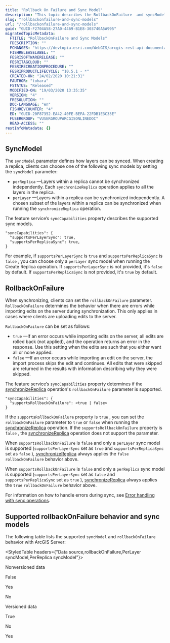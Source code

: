 ```yaml
---
title: "Rollback On Failure and Sync Model"
description: "This topic describes the RollbackOnFailure  and syncModel  parameters."
slug: "rollbackonfailure-and-sync-models"
url: "/rollbackonfailure-and-sync-models"
guid: "GUID-F2704A58-27A0-4469-B1E8-303740A5A995"
migratedTopicMetadata:
  FTITLE: "RollbackOnFailure and Sync Models"
  FDESCRIPTION: ""
  FCHANGES: "https://devtopia.esri.com/WebGIS/arcgis-rest-api-documentation/issues/251"
  FISHRELEASELABEL: ""
  FESRISOFTWARERELEASE: ""
  FESRITAGCLOUD: ""
  FESRIRECREATIONPROCEDURE: ""
  FESRIPRODUCTLIFECYCLE: "10.5.1 - *"
  CREATED-ON: "24/02/2020 10:21:31"
  FAUTHOR: "tohara"
  FSTATUS: "Released"
  MODIFIED-ON: "19/03/2020 13:35:35"
  VERSION: "4"
  FRESOLUTION: ""
  DOC-LANGUAGE: "en"
  FISHREVCOUNTER: "4"
  ED: "GUID-20F87352-EA42-40FE-BEFA-22FDB1E3C33E"
  FUSERGROUP: "VUSERGROUPARCGISONLINEDOC"
  READ-ACCESS: ""
restInfoMetadata: {}
---
```


## SyncModel

The `syncModel`  parameter defines how layers can be synced. When creating a replica, clients can choose one of the following sync models by setting the `syncModel`  parameter:

-   `perReplica` —Layers within a replica cannot be synchronized independently. Each `synchronizeReplica`  operation applies to all the layers in the replica.
-   `perLayer` —Layers within a replica can be synchronized independently. A chosen subset of the layers within a replica can be synchronized when running the `synchronizeReplica`  operation.

The feature service’s `syncCapabilities`  property describes the supported sync models. 

```other
"syncCapabilities": {
  "supportsPerLayerSync": true,
  "supportsPerReplicaSync": true,
}
```

 

For example, if `supportsPerLayerSync`  is `true`  and `supportsPerReplicaSync`  is `false` , you can choose only a `perLayer`  sync model when running the Create Replica operation. If `supportsPerLayerSync`  is not provided, it's `false`  by default. If `supportsPerReplicaSync`  is not provided, it's `true`  by default.

## RollbackOnFailure

When synchronizing, clients can set the `rollbackOnFailure`  parameter. `RollbackOnFailure`  determines the behavior when there are errors while importing edits on the server during synchronization. This only applies in cases where clients are uploading edits to the server.

`RollbackOnFailure`  can be set as follows:

-   `true` —If an error occurs while importing edits on the server, all edits are rolled back (not applied), and the operation returns an error in the response. Use this setting when the edits are such that you either want all or none applied.
-   `false` —If an error occurs while importing an edit on the server, the import process skips the edit and continues. All edits that were skipped are returned in the results with information describing why they were skipped. 

The feature service’s `syncCapabilities`  property determines if the [synchronizeReplica](/synchronize-replica) operation's `rollbackOnFailure`  parameter is supported.

```other
"syncCapabilities": {
  "supportsRollbackOnFailure": <true | false>
}
```

 

If the `supportsRollbackOnFailure`  property is `true` , you can set the `rollbackOnFailure`  parameter to `true`  or `false`  when running the [synchronizeReplica](/synchronize-replica) operation. If the `supportsRollbackOnFailure`  property is `false` , the [synchronizeReplica](/synchronize-replica) operation does not support the parameter. 

When `supportsRollbackOnFailure`  is `false`  and only a `perLayer`  sync model is supported (`supportsPerLayerSync`  set as `true`  and `supportsPerReplicaSync`  set as `false` ), [synchronizeReplica](/synchronize-replica) always applies the `false` `rollbackOnFailure`  behavior above.

When `supportsRollbackOnFailure`  is `false`  and only a `perReplica`  sync model is supported (`supportsPerLayerSync`  set as `false`  and `supportsPerReplicaSync`  set as `true` ), [synchronizeReplica](/synchronize-replica) always applies the `true` `rollbackOnFailure`  behavior above.

For information on how to handle errors during sync, see [Error handling with sync operations](/error-handling-with-sync-operations).

## Supported rollbackOnFailure behavior and sync models

The following table lists the supported `syncModel`  and `rollbackOnFailure`  behavior with ArcGIS Server:

<StyledTable headers={"Data source,rollbackOnFailure,PerLayer syncModel,PerReplica syncModel"}>

<StyledTableRow>

<StyledTableCell cellStyle="markdown">

Nonversioned data

</StyledTableCell>

<StyledTableCell cellStyle="markdown">

False

</StyledTableCell>

<StyledTableCell cellStyle="markdown">

Yes

</StyledTableCell>

<StyledTableCell cellStyle="markdown">

No

</StyledTableCell>

</StyledTableRow>

<StyledTableRow>

<StyledTableCell cellStyle="markdown">

Versioned data

</StyledTableCell>

<StyledTableCell cellStyle="markdown">

True

</StyledTableCell>

<StyledTableCell cellStyle="markdown">

No

</StyledTableCell>

<StyledTableCell cellStyle="markdown">

Yes

</StyledTableCell>

</StyledTableRow>

</StyledTable>
